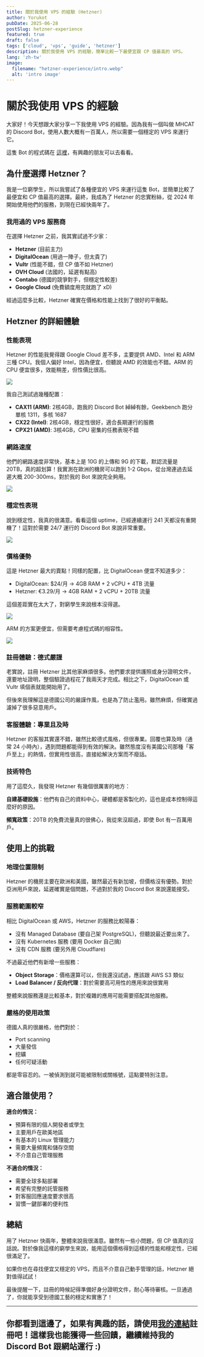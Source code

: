 ```yaml
---
title: 關於我使用 VPS 的經驗 (Hetzner)
author: Yorukot
pubDate: 2025-06-28
postSlug: hetzner-experience
featured: true
draft: false
tags: ['cloud', 'vps', 'guide', 'hetzner']
description: 關於我使用 VPS 的經驗，簡單比較一下最便宜跟 CP 值最高的 VPS。
lang: 'zh-tw'
image:
  filename: "hetzner-experience/intro.webp"
  alt: 'intro image'
---
```


# 關於我使用 VPS 的經驗

大家好！今天想跟大家分享一下我使用 VPS 的經驗。因為我有一個叫做 MHCAT 的 Discord Bot，使用人數大概有一百萬人，所以需要一個穩定的 VPS 來運行它。

這隻 Bot 的程式碼在 [這裡](https://github.com/Yorukot/old-MHCAT)，有興趣的朋友可以去看看。

## 為什麼選擇 Hetzner？

我是一位窮學生，所以我嘗試了各種便宜的 VPS 來運行這隻 Bot，並簡單比較了最便宜和 CP 值最高的選擇。最終，我成為了 Hetzner 的忠實粉絲，從 2024 年開始使用他們的服務，到現在已經快兩年了。

### 我用過的 VPS 服務商

在選擇 Hetzner 之前，我其實試過不少家：
- **Hetzner** (目前主力)
- **DigitalOcean** (用過一陣子，但太貴了)
- **Vultr** (性能不錯，但 CP 值不如 Hetzner)
- **OVH Cloud** (法國的，延遲有點高)
- **Contabo** (德國的競爭對手，但穩定性較差)
- **Google Cloud** (免費額度用完就跑了 xD)

經過這麼多比較，Hetzner 確實在價格和性能上找到了很好的平衡點。

## Hetzner 的詳細體驗

### 性能表現

Hetzner 的性能我覺得跟 Google Cloud 差不多，主要提供 AMD、Intel 和 ARM 三種 CPU。我個人偏好 Intel，因為便宜，但聽說 AMD 的效能也不錯。ARM 的 CPU 便宜很多，效能稍差，但性價比很高。

![](../../../assets/blog/hetzner-experience/hetzner-cpu-type.webp)

我自己測試過幾種配置：
- **CAX11 (ARM)**: 2核4GB，跑我的 Discord Bot 綽綽有餘，Geekbench 跑分單核 1311，多核 1687
- **CX22 (Intel)**: 2核4GB，穩定性很好，適合長期運行的服務
- **CPX21 (AMD)**: 3核4GB，CPU 密集的任務表現不錯

### 網路速度

他們的網路速度非常快，基本上是 10G 的上傳和 9G 的下載，默認流量是 20TB，真的超划算！我實測在歐洲的機房可以跑到 1-2 Gbps，從台灣連過去延遲大概 200-300ms，對於我的 Bot 來說完全夠用。

![](../../../assets/blog/hetzner-experience/network-speed.webp)

### 穩定性表現

說到穩定性，我真的很滿意。看看這個 uptime，已經連續運行 241 天都沒有重開機了！這對於需要 24/7 運行的 Discord Bot 來說非常重要。

![](../../../assets/blog/hetzner-experience/uptime.webp)

### 價格優勢

這是 Hetzner 最大的賣點！同樣的配置，比 DigitalOcean 便宜不知道多少：
- DigitalOcean: $24/月 → 4GB RAM + 2 vCPU + 4TB 流量
- Hetzner: €3.29/月 → 4GB RAM + 2 vCPU + 20TB 流量

這個差距實在太大了，對窮學生來說根本沒得選。

![](../../../assets/blog/hetzner-experience/hetzner-amd-intel-price.webp)

ARM 的方案更便宜，但需要考慮程式碼的相容性。

![](../../../assets/blog/hetzner-experience/hetzner-arm-price.webp)

### 註冊體驗：德式嚴謹

老實說，註冊 Hetzner 比其他家麻煩很多。他們要求提供護照或身分證明文件，還要地址證明，整個驗證過程花了我兩天才完成。相比之下，DigitalOcean 或 Vultr 填個表就能開始用了。

但後來我理解這是德國公司的嚴謹作風，也是為了防止濫用。雖然麻煩，但確實過濾掉了很多惡意用戶。

### 客服體驗：專業且及時

Hetzner 的客服其實還不錯，雖然比較德式風格，但很專業。回覆也算及時（通常 24 小時內），遇到問題都能得到有效的解決。雖然態度沒有美國公司那種「客戶至上」的熱情，但實用性很高，直接給解決方案而不廢話。


### 技術特色

用了這麼久，我發現 Hetzner 有幾個很厲害的地方：

**自建基礎設施**：他們有自己的資料中心，硬體都是客製化的，這也是成本控制得這麼好的原因。

**頻寬政策**：20TB 的免費流量真的很佛心，我從來沒超過，即使 Bot 有一百萬用戶。

## 使用上的挑戰

### 地理位置限制

Hetzner 的機房主要在歐洲和美國，雖然最近有新加坡，但價格沒有優勢。對於亞洲用戶來說，延遲確實是個問題，不過對於我的 Discord Bot 來說還能接受。

### 服務範圍較窄

相比 DigitalOcean 或 AWS，Hetzner 的服務比較陽春：
- 沒有 Managed Database (要自己架 PostgreSQL)，但聽說最近要出來了。
- 沒有 Kubernetes 服務 (要用 Docker 自己搞)
- 沒有 CDN 服務 (要另外用 Cloudflare)

不過最近他們有新增一些服務：
- **Object Storage**：價格還算可以，但我還沒試過，應該跟 AWS S3 類似
- **Load Balancer / 反向代理**：對於需要高可用性的應用來說很實用

整體來說服務還是比較基本，對於複雜的應用可能需要搭配其他服務。

### 嚴格的使用政策

德國人真的很嚴格，他們對於：
- Port scanning
- 大量發信
- 挖礦
- 任何可疑活動

都是零容忍的。一被偵測到就可能被限制或關帳號，這點要特別注意。

## 適合誰使用？

**適合的情況：**
- 預算有限的個人開發者或學生
- 主要用戶在歐美地區
- 有基本的 Linux 管理能力
- 需要大量頻寬和儲存空間
- 不介意自己管理服務

**不適合的情況：**
- 需要全球多點部署
- 希望有完整的託管服務
- 對客服回應速度要求很高
- 習慣一鍵部署的便利性

## 總結

用了 Hetzner 快兩年，整體來說我很滿意。雖然有一些小問題，但 CP 值真的沒話說。對於像我這樣的窮學生來說，能用這個價格得到這樣的性能和穩定性，已經很滿足了。

如果你也在尋找便宜又穩定的 VPS，而且不介意自己動手管理的話，Hetzner 絕對值得試試！

最後提醒一下，註冊的時候記得準備好身分證明文件，耐心等待審核。一旦通過了，你就能享受到德國工藝的穩定和實惠了！

---

## 你都看到這邊了，如果有興趣的話，請使用[我的連結](https://hetzner.cloud/?ref=sNdQv6wHdiDR)註冊吧！這樣我也能獲得一些回饋，繼續維持我的 Discord Bot 跟網站運行 :)
